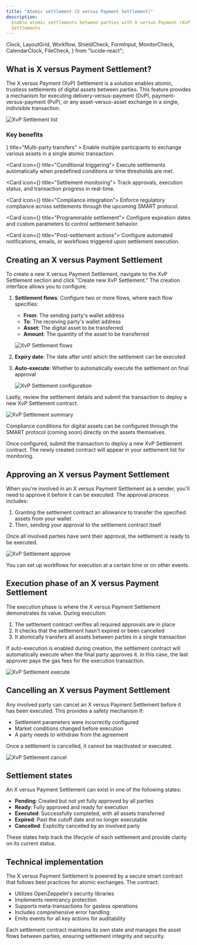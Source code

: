 ```yaml
---
title: "Atomic settlement (X versus Payment Settlement)"
description:
  Enable atomic settlements between parties with X versus Payment (XvP)
  Settlements
---
```


  Clock,
  LayoutGrid,
  Workflow,
  ShieldCheck,
  FormInput,
  MonitorCheck,
  CalendarClock,
  FileCheck,
} from "lucide-react";

## What is X versus Payment Settlement?

The X versus Payment (XvP) Settlement is a solution enables atomic, trustless
settlements of digital assets between parties. This feature provides a mechanism
for executing delivery-versus-payment (DvP), payment-versus-payment (PvP), or
any asset-versus-asset exchange in a single, indivisible transaction.

![XvP Settlement list](../../../img/xvp-settlement/list.png)

### Key benefits

<div className="grid grid-cols-1 md:grid-cols-2 lg:grid-cols-3 gap-6 my-8">
<Card
  icon={<LayoutGrid />}
  title="Multi-party transfers"
>
  Enable multiple participants to exchange various assets in a single atomic
  transaction.
</Card>

<Card icon={<Clock />} title="Conditional triggering">
  Execute settlements automatically when predefined conditions or time
  thresholds are met.
</Card>

<Card icon={<MonitorCheck />} title="Settlement monitoring">
  Track approvals, execution status, and transaction progress in real-time.
</Card>

<Card icon={<FileCheck />} title="Compliance integration">
  Enforce regulatory compliance across settlements through the upcoming SMART
  protocol.
</Card>

<Card icon={<CalendarClock />} title="Programmable settlement">
  Configure expiration dates and custom parameters to control settlement
  behavior.
</Card>

<Card icon={<Workflow />} title="Post-settlement actions">
  Configure automated notifications, emails, or workflows triggered upon
  settlement execution.
</Card>

</div>

## Creating an X versus Payment Settlement

To create a new X versus Payment Settlement, navigate to the XvP Settlement
section and click "Create new XvP Settlement." The creation interface allows you
to configure:

1. **Settlement flows**: Configure two or more flows, where each flow specifies:

   - **From**: The sending party's wallet address
   - **To**: The receiving party's wallet address
   - **Asset**: The digital asset to be transferred
   - **Amount**: The quantity of the asset to be transferred

   ![XvP Settlement flows](../../../img/xvp-settlement/flows.png)

2. **Expiry date**: The date after until which the settlement can be executed

3. **Auto-execute**: Whether to automatically execute the settlement on final
   approval

   ![XvP Settlement configuration](../../../img/xvp-settlement/configuration.png)

Lastly, review the settlement details and submit the transaction to deploy a new
XvP Settlement contract.

![XvP Settlement summary](../../../img/xvp-settlement/summary.png)

Compliance conditions for digital assets can be configured through the SMART
protocol (coming soon) directly on the assets themselves.

Once configured, submit the transaction to deploy a new XvP Settlement contract.
The newly created contract will appear in your settlement list for monitoring.

## Approving an X versus Payment Settlement

When you're involved in an X versus Payment Settlement as a sender, you'll need
to approve it before it can be executed. The approval process includes:

1. Granting the settlement contract an allowance to transfer the specified
   assets from your wallet
2. Then, sending your approval to the settlement contract itself

Once all involved parties have sent their approval, the settlement is ready to
be executed.

![XvP Settlement approve](../../../img/xvp-settlement/approve.png)

You can set up workflows for execution at a certain time or on other events.

## Execution phase of an X versus Payment Settlement

The execution phase is where the X versus Payment Settlement demonstrates its
value. During execution:

1. The settlement contract verifies all required approvals are in place
2. It checks that the settlement hasn't expired or been cancelled
3. It atomically transfers all assets between parties in a single transaction

If auto-execution is enabled during creation, the settlement contract will
automatically execute when the final party approves it. In this case, the last
approver pays the gas fees for the execution transaction.

![XvP Settlement execute](../../../img/xvp-settlement/execute.png)

## Cancelling an X versus Payment Settlement

Any involved party can cancel an X versus Payment Settlement before it has been
executed. This provides a safety mechanism if:

- Settlement parameters were incorrectly configured
- Market conditions changed before execution
- A party needs to withdraw from the agreement

Once a settlement is cancelled, it cannot be reactivated or executed.

![XvP Settlement cancel](../../../img/xvp-settlement/cancel.png)

## Settlement states

An X versus Payment Settlement can exist in one of the following states:

- **Pending**: Created but not yet fully approved by all parties
- **Ready**: Fully approved and ready for execution
- **Executed**: Successfully completed, with all assets transferred
- **Expired**: Past the cutoff date and no longer executable
- **Cancelled**: Explicitly cancelled by an involved party

These states help track the lifecycle of each settlement and provide clarity on
its current status.

## Technical implementation

The X versus Payment Settlement is powered by a secure smart contract that
follows best practices for atomic exchanges. The contract:

- Utilizes OpenZeppelin's security libraries
- Implements reentrancy protection
- Supports meta-transactions for gasless operations
- Includes comprehensive error handling
- Emits events for all key actions for auditability

Each settlement contract maintains its own state and manages the asset flows
between parties, ensuring settlement integrity and security.
